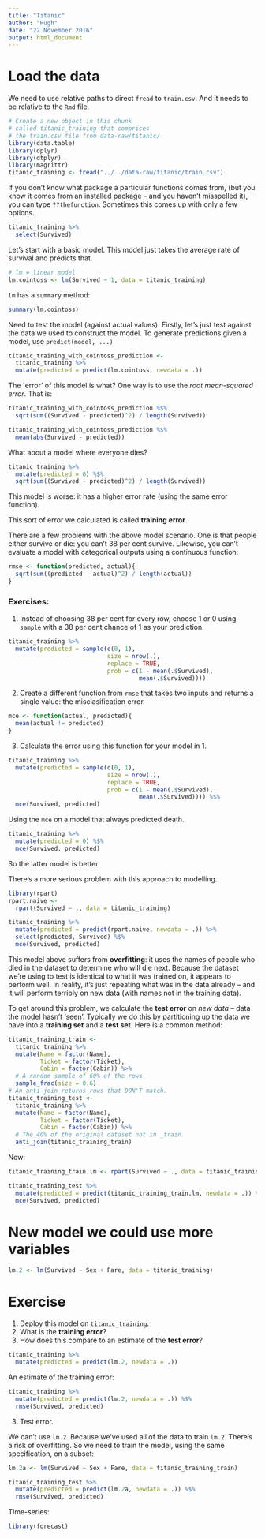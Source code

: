 ```yaml
---
title: "Titanic"
author: "Hugh"
date: "22 November 2016"
output: html_document
---
```


# Load the data
We need to use relative paths to direct `fread` to `train.csv`. And it needs to be relative to the `Rmd` file. 

```r
# Create a new object in this chunk
# called titanic_training that comprises
# the train.csv file from data-raw/titanic/
library(data.table)
library(dplyr)
library(dtplyr)
library(magrittr)
titanic_training <- fread("../../data-raw/titanic/train.csv")
```

If you don't know what package a particular functions comes from, (but you know it comes from an installed package -- and you haven't misspelled it), you can type `??thefunction`. Sometimes this comes up with only a few options.

```r
titanic_training %>%
  select(Survived)
```

Let's start with a basic model. This model just takes the average rate of survival and predicts that.

```r
# lm = linear model
lm.cointoss <- lm(Survived ~ 1, data = titanic_training)
```

`lm` has a `summary` method:

```r
summary(lm.cointoss)
```

Need to test the model (against actual values). Firstly, let's just test against the data we used to construct the model. To generate predictions given a model, use `predict(model, ...)`

```r
titanic_training_with_cointoss_prediction <- 
  titanic_training %>%
  mutate(predicted = predict(lm.cointoss, newdata = .))
```

The `error' of this model is what? One way is to use the *root mean-squared error*. That is:

```r
titanic_training_with_cointoss_prediction %$%
  sqrt(sum((Survived - predicted)^2) / length(Survived))
```

```r
titanic_training_with_cointoss_prediction %$%
  mean(abs(Survived - predicted))
```

What about a model where everyone dies?

```r
titanic_training %>%
  mutate(predicted = 0) %$%
  sqrt(sum((Survived - predicted)^2) / length(Survived))
```

This model is worse: it has a higher error rate (using the same error function). 

This sort of error we calculated is called **training error**. 

There are a few problems with the above model scenario. One is that people either survive or die: you can't 38 per cent survive. Likewise, you can't evaluate a model with categorical outputs using a continuous function:

```r
rmse <- function(predicted, actual){
  sqrt(sum((predicted - actual)^2) / length(actual))
}
```

### Exercises:
1. Instead of choosing 38 per cent for every row, choose 1 or 0 using `sample` with a 38 per cent chance of 1 as your prediction.

```r
titanic_training %>%
  mutate(predicted = sample(c(0, 1), 
                            size = nrow(.), 
                            replace = TRUE, 
                            prob = c(1 - mean(.$Survived),
                                     mean(.$Survived))))
```

2. Create a different function from `rmse` that takes two inputs and returns a single value: the misclasification error.

```r
mce <- function(actual, predicted){
  mean(actual != predicted)
}
```

3. Calculate the error using this function for your model in 1.
```r
titanic_training %>%
  mutate(predicted = sample(c(0, 1), 
                            size = nrow(.), 
                            replace = TRUE, 
                            prob = c(1 - mean(.$Survived),
                                     mean(.$Survived)))) %$%
  mce(Survived, predicted)
```

Using the `mce` on a model that always predicted death.

```r
titanic_training %>%
  mutate(predicted = 0) %$%
  mce(Survived, predicted)
```

So the latter model is better. 

There's a more serious problem with this approach to modelling. 

```r
library(rpart)
rpart.naive <- 
  rpart(Survived ~ ., data = titanic_training)

titanic_training %>%
  mutate(predicted = predict(rpart.naive, newdata = .)) %>%
  select(predicted, Survived) %$%
  mce(Survived, predicted)
```

This model above suffers from **overfitting**: it uses the names of people who died in the dataset to determine who will die next. Because the dataset we're using to test is identical to what it was trained on, it appears to perform well. In reality, it's just repeating what was in the data already -- and it will perform terribly on new data (with names not in the training data).

To get around this problem, we calculate the **test error** on *new data* -- data the model hasn't 'seen'. Typically we do this by partitioning up the data we have into a **training set** and a **test set**. Here is a common method:

```r
titanic_training_train <- 
  titanic_training %>%
  mutate(Name = factor(Name), 
         Ticket = factor(Ticket), 
         Cabin = factor(Cabin)) %>%
  # A random sample of 60% of the rows
  sample_frac(size = 0.6)
# An anti-join returns rows that DON'T match.
titanic_training_test <- 
  titanic_training %>%
  mutate(Name = factor(Name), 
         Ticket = factor(Ticket), 
         Cabin = factor(Cabin)) %>%
  # The 40% of the original dataset not in _train.
  anti_join(titanic_training_train)
```

Now:

```r
titanic_training_train.lm <- rpart(Survived ~ ., data = titanic_training_train)

titanic_training_test %>%
  mutate(predicted = predict(titanic_training_train.lm, newdata = .)) %$%
  mce(Survived, predicted)
```

# New model we could use more variables

```r
lm.2 <- lm(Survived ~ Sex + Fare, data = titanic_training)
```

# Exercise 
1. Deploy this model on `titanic_training`.
2. What is the **training error**?
3. How does this compare to an estimate of the **test error**?

```r
titanic_training %>%
  mutate(predicted = predict(lm.2, newdata = .))
```

An estimate of the training error:
```r
titanic_training %>%
  mutate(predicted = predict(lm.2, newdata = .)) %$%
  rmse(Survived, predicted)
```

3. Test error.

We can't use `lm.2`. Because we've used all of the data to train `lm.2`. There's a risk of overfitting. So we need to train the model, using the same specification, on a subset:
```r
lm.2a <- lm(Survived ~ Sex + Fare, data = titanic_training_train)
```

```r
titanic_training_test %>%
  mutate(predicted = predict(lm.2a, newdata = .)) %$%
  rmse(Survived, predicted)
```

Time-series:

```r
library(forecast)
```






